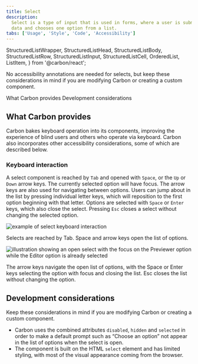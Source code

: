 ```yaml
---
title: Select
description:
  Select is a type of input that is used in forms, where a user is submitting
  data and chooses one option from a list.
tabs: ['Usage', 'Style', 'Code', 'Accessibility']
---
```


  StructuredListWrapper,
  StructuredListHead,
  StructuredListBody,
  StructuredListRow,
  StructuredListInput,
  StructuredListCell,
  OrderedList,
  ListItem,
} from '@carbon/react';

<PageDescription>

No accessibility annotations are needed for selects, but keep these
considerations in mind if you are modifying Carbon or creating a custom
component.

</PageDescription>

<AnchorLinks>

<AnchorLink>What Carbon provides</AnchorLink>
<AnchorLink>Development considerations</AnchorLink>

</AnchorLinks>

## What Carbon provides

Carbon bakes keyboard operation into its components, improving the experience of
blind users and others who operate via keyboard. Carbon also incorporates other
accessibility considerations, some of which are described below.

### Keyboard interaction

A select component is reached by `Tab` and opened with `Space`, or the `Up` or
`Down` arrow keys. The currently selected option will have focus. The arrow keys
are also used for navigating between options. Users can jump about in the list
by pressing individual letter keys, which will reposition to the first option
beginning with that letter. Options are selected with `Space` or `Enter` keys,
which also close the select. Pressing `Esc` closes a select without changing the
selected option.

<Row>
<Column colLg={8}>

![example of select keyboard interaction](images/select-accessibility-1.png)

<Caption>
  Selects are reached by Tab. Space and arrow keys open the list of options.
</Caption>

</Column>
</Row>

<Row>
<Column colLg={8}>

![illustration showing an open select with the focus on the Previewer option while the Editor option is already selected](images/select-accessibility-2.png)

<Caption>
  The arrow keys navigate the open list of options, with the Space or Enter keys
  selecting the option with focus and closing the list. Esc closes the list
  without changing the option.
</Caption>

</Column>
</Row>

## Development considerations

Keep these considerations in mind if you are modifying Carbon or creating a
custom component.

- Carbon uses the combined attributes `disabled`, `hidden` and `selected` in
  order to make a default prompt such as “Choose an option” not appear in the
  list of options when the select is open.
- The component is built on the HTML `select` element and has limited
  styling, with most of the visual appearance coming from the browser.
